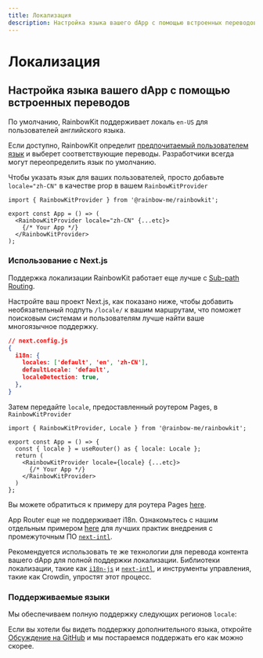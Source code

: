 ```yaml
---
title: Локализация
description: Настройка языка вашего dApp с помощью встроенных переводов
---
```


# Локализация

## Настройка языка вашего dApp с помощью встроенных переводов

По умолчанию, RainbowKit поддерживает локаль `en-US` для пользователей английского языка.

Если доступно, RainbowKit определит [предпочитаемый пользователем язык](https://developer.mozilla.org/en-US/docs/Web/API/Navigator/language) и выберет соответствующие переводы. Разработчики всегда могут переопределить язык по умолчанию.

Чтобы указать язык для ваших пользователей, просто добавьте `locale="zh-CN"` в качестве prop в вашем `RainbowKitProvider`

```tsx
import { RainbowKitProvider } from '@rainbow-me/rainbowkit';

export const App = () => (
  <RainbowKitProvider locale="zh-CN" {...etc}>
    {/* Your App */}
  </RainbowKitProvider>
);
```

### Использование с Next.js

Поддержка локализации RainbowKit работает еще лучше с [Sub-path Routing](https://nextjs.org/docs/pages/building-your-application/routing/internationalization#sub-path-routing).

Настройте ваш проект Next.js, как показано ниже, чтобы добавить необязательный подпуть `/locale/` к вашим маршрутам, что поможет поисковым системам и пользователям лучше найти ваше многоязычное поддержку.

```json
// next.config.js
{
  i18n: {
    locales: ['default', 'en', 'zh-CN'],
    defaultLocale: 'default',
    localeDetection: true,
  },
}
```

Затем передайте `locale`, предоставленный роутером Pages, в `RainbowKitProvider`

```tsx
import { RainbowKitProvider, Locale } from '@rainbow-me/rainbowkit';

export const App = () => {
  const { locale } = useRouter() as { locale: Locale };
  return (
    <RainbowKitProvider locale={locale} {...etc}>
      {/* Your App */}
    </RainbowKitProvider>
  )
};
```

Вы можете обратиться к примеру для роутера Pages [here](https://github.com/rainbow-me/rainbowkit/tree/main/examples/with-next).

App Router еще не поддерживает i18n. Ознакомьтесь с нашим отдельным примером [here](https://github.com/rainbow-me/rainbowkit/tree/main/examples/with-next-app-i18n) для лучших практик внедрения с промежуточным ПО [`next-intl`](https://github.com/amannn/next-intl).

Рекомендуется использовать те же технологии для перевода контента вашего dApp для полной поддержки локализации. Библиотеки локализации, такие как [`i18n-js`](https://github.com/fnando/i18n) и [`next-intl`](https://github.com/amannn/next-intl), и инструменты управления, такие как Crowdin, упростят этот процесс.

### Поддерживаемые языки

Мы обеспечиваем полную поддержку следующих регионов `locale`:

<Table
  header={[
    'Language', 'Region', 'Locale', 'Shortform'
  ]}
  dataTypes={[
    'string', 'string', 'code', 'code'
  ]}
  data={[
    ['English', 'United States 🇺🇸', 'en-US', 'en'],
    ['中文', 'Mainland China 🇨🇳', 'zh-CN', 'zh'],
    ['हिंदी', 'India 🇮🇳', 'hi-IN', 'hi'],
    ['Español', 'Latin America 🌎', 'es-419', 'es'],
    ['Français', 'France 🇫🇷', 'fr-FR', 'fr'],
    ['العربية', 'Middle East 🌍', 'ar-AR', 'ar'],
    ['Português', 'Brazil 🇧🇷', 'pt-BR', 'pt'],
    ['Русский', 'Russia 🇷🇺', 'ru-RU', 'ru'],
    ['Bahasa Indonesia', 'Indonesia 🇮🇩', 'id-ID', 'id'],
    ['日本語', 'Japan 🇯🇵', 'ja-JP', 'ja'],
    ['Türkçe', 'Turkey 🇹🇷', 'tr-TR', 'tr'],
    ['한국어', 'South Korea 🇰🇷', 'ko-KR', 'ko'],
    ['ภาษาไทย', 'Thailand 🇹🇭', 'th-TH', 'th'],
  ]}
/>

Если вы хотели бы видеть поддержку дополнительного языка, откройте [Обсуждение на GitHub](https://github.com/rainbow-me/rainbowkit/discussions/new?category=ideas) и мы постараемся поддержать его как можно скорее.
